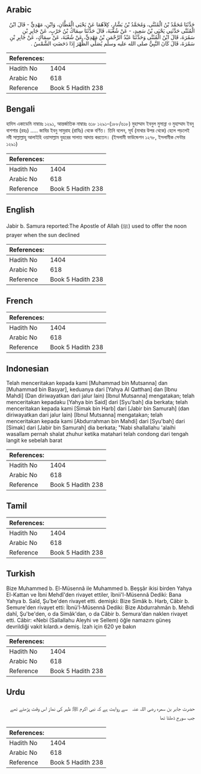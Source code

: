 ## Arabic


<div dir="rtl" lang="ar" style={{fontSize:'larger',backgroundColor:'#f8f9fa',padding:20}}>
حَدَّثَنَا مُحَمَّدُ بْنُ الْمُثَنَّى، وَمُحَمَّدُ بْنُ بَشَّارٍ، كِلاَهُمَا عَنْ يَحْيَى الْقَطَّانِ، وَابْنِ، مَهْدِيٍّ - قَالَ ابْنُ الْمُثَنَّى حَدَّثَنِي يَحْيَى بْنُ سَعِيدٍ، - عَنْ شُعْبَةَ، قَالَ حَدَّثَنَا سِمَاكُ بْنُ حَرْبٍ، عَنْ جَابِرِ بْنِ سَمُرَةَ، قَالَ ابْنُ الْمُثَنَّى وَحَدَّثَنَا عَبْدُ الرَّحْمَنِ بْنُ مَهْدِيٍّ، عَنْ شُعْبَةَ، عَنْ سِمَاكٍ، عَنْ جَابِرِ بْنِ سَمُرَةَ، قَالَ كَانَ النَّبِيُّ صلى الله عليه وسلم يُصَلِّي الظُّهْرَ إِذَا دَحَضَتِ الشَّمْسُ ‏.‏
</div>
<div style={{backgroundColor:'#f8f9fa',padding:20, marginBottom: 10}}><table> <thead> <tr> <th>References:</th> <th></th> </tr> </thead> <tbody><tr><td>Hadith No</td><td>1404</td></tr><tr><td>Arabic No</td><td>618</td></tr><tr><td>Reference</td><td>Book 5 Hadith 238</td></tr></tbody></table></div>

## Bengali


<div dir="ltr" lang="bn" style={{fontSize:'larger',backgroundColor:'#f8f9fa',padding:20}}>
হাদিস একাডেমি নাম্বারঃ ১২৯১, আন্তর্জাতিক নাম্বারঃ ৬১৮ ১২৯১-(১৮৮/৬১৮) মুহাম্মাদ ইবনুল মুসান্না ও মুহাম্মাদ ইবনু বাশশার (রহঃ) ..... জাবির ইবনু সামুরাহ (রাযিঃ) থেকে বর্ণিত। তিনি বলেন, সূর্য (মাথার উপর থেকে) হেলে পড়লেই নবী সাল্লাল্লাহু আলাইহি ওয়াসাল্লাম যুহরের সালাত আদায় করতেন। (ইসলামী ফাউন্ডেশন ১২৭৮, ইসলামীক সেন্টার ১২৯১)
</div>
<div style={{backgroundColor:'#f8f9fa',padding:20, marginBottom: 10}}><table> <thead> <tr> <th>References:</th> <th></th> </tr> </thead> <tbody><tr><td>Hadith No</td><td>1404</td></tr><tr><td>Arabic No</td><td>618</td></tr><tr><td>Reference</td><td>Book 5 Hadith 238</td></tr></tbody></table></div>

## English


<div dir="ltr" lang="en" style={{fontSize:'larger',backgroundColor:'#f8f9fa',padding:20}}>
Jabir b. Samura reported:The Apostle of Allah (ﷺ) used to offer the noon prayer when the sun declined
</div>
<div style={{backgroundColor:'#f8f9fa',padding:20, marginBottom: 10}}><table> <thead> <tr> <th>References:</th> <th></th> </tr> </thead> <tbody><tr><td>Hadith No</td><td>1404</td></tr><tr><td>Arabic No</td><td>618</td></tr><tr><td>Reference</td><td>Book 5 Hadith 238</td></tr></tbody></table></div>

## French


<div dir="ltr" lang="fr" style={{fontSize:'larger',backgroundColor:'#f8f9fa',padding:20}}>

</div>
<div style={{backgroundColor:'#f8f9fa',padding:20, marginBottom: 10}}><table> <thead> <tr> <th>References:</th> <th></th> </tr> </thead> <tbody><tr><td>Hadith No</td><td>1404</td></tr><tr><td>Arabic No</td><td>618</td></tr><tr><td>Reference</td><td>Book 5 Hadith 238</td></tr></tbody></table></div>

## Indonesian


<div dir="ltr" lang="id" style={{fontSize:'larger',backgroundColor:'#f8f9fa',padding:20}}>
Telah menceritakan kepada kami [Muhammad bin Mutsanna] dan [Muhammad bin Basyar], keduanya dari [Yahya Al Qatthan] dan [Ibnu Mahdi] (Dan diriwayatkan dari jalur lain) [Ibnul Mutsanna] mengatakan; telah menceritakan kepadaku [Yahya bin Said] dari [Syu'bah] dia berkata; telah menceritakan kepada kami [Simak bin Harb] dari [Jabir bin Samurah] (dan diriwayatkan dari jalur lain) [Ibnul Mutsanna] mengatakan; telah menceritakan kepada kami [Abdurrahman bin Mahdi] dari [Syu'bah] dari [Simak] dari [Jabir bin Samurah] dia berkata; "Nabi shallallahu 'alaihi wasallam pernah shalat zhuhur ketika matahari telah condong dari tengah langit ke sebelah barat
</div>
<div style={{backgroundColor:'#f8f9fa',padding:20, marginBottom: 10}}><table> <thead> <tr> <th>References:</th> <th></th> </tr> </thead> <tbody><tr><td>Hadith No</td><td>1404</td></tr><tr><td>Arabic No</td><td>618</td></tr><tr><td>Reference</td><td>Book 5 Hadith 238</td></tr></tbody></table></div>

## Tamil


<div dir="ltr" lang="ta" style={{fontSize:'larger',backgroundColor:'#f8f9fa',padding:20}}>

</div>
<div style={{backgroundColor:'#f8f9fa',padding:20, marginBottom: 10}}><table> <thead> <tr> <th>References:</th> <th></th> </tr> </thead> <tbody><tr><td>Hadith No</td><td>1404</td></tr><tr><td>Arabic No</td><td>618</td></tr><tr><td>Reference</td><td>Book 5 Hadith 238</td></tr></tbody></table></div>

## Turkish


<div dir="ltr" lang="tr" style={{fontSize:'larger',backgroundColor:'#f8f9fa',padding:20}}>
Bize Muhammed b. El-Müsennâ ile Muhammed b. Beşşâr ikisi birden Yahya El-Kattan ve İbni Mehdî'den rivayet ettiler, îbnii'l-Müsennâ Dediki: Bana Yahya b. Saîd, Şu'be'den rivayet etti. demişki: Bize Simâk b. Harb, Câbir b. Semure'den rivayet etti: İbnü'l-Müsennâ Dediki: Bize Abdurrahmân b. Mehdi dahî, Şu'be'den, o da Simâk'dan, o da Câbir b. Semura'dan naklen rivayet etti. Câbir: «Nebi (Sallallahu Aleyhi ve Sellem) öğle namazını güneş devrildiği vakit kılardı.» demiş. İzah için 620 ye bakın
</div>
<div style={{backgroundColor:'#f8f9fa',padding:20, marginBottom: 10}}><table> <thead> <tr> <th>References:</th> <th></th> </tr> </thead> <tbody><tr><td>Hadith No</td><td>1404</td></tr><tr><td>Arabic No</td><td>618</td></tr><tr><td>Reference</td><td>Book 5 Hadith 238</td></tr></tbody></table></div>

## Urdu


<div dir="rtl" lang="ur" style={{fontSize:'larger',backgroundColor:'#f8f9fa',padding:20}}>
حضرت جابر بن سمرہ ‌رضی ‌اللہ ‌عنہ ‌ ‌ سے روایت ہے کہ نبی اکرم ﷺ ظہر کی نماز اس وقت پڑھتے تھے جب سورج ڈھلتا تھا
</div>
<div style={{backgroundColor:'#f8f9fa',padding:20, marginBottom: 10}}><table> <thead> <tr> <th>References:</th> <th></th> </tr> </thead> <tbody><tr><td>Hadith No</td><td>1404</td></tr><tr><td>Arabic No</td><td>618</td></tr><tr><td>Reference</td><td>Book 5 Hadith 238</td></tr></tbody></table></div>